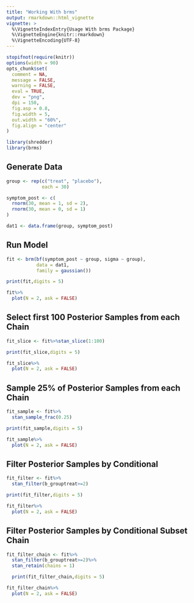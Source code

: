 ```yaml
---
title: "Working With brms"
output: rmarkdown::html_vignette
vignette: >
  %\VignetteIndexEntry{Usage With brms Package}
  %\VignetteEngine{knitr::rmarkdown}
  %\VignetteEncoding{UTF-8}
---
```


```r
stopifnot(require(knitr))
options(width = 90)
opts_chunk$set(
  comment = NA,
  message = FALSE,
  warning = FALSE,
  eval = TRUE,
  dev = "png",
  dpi = 150,
  fig.asp = 0.8,
  fig.width = 5,
  out.width = "60%",
  fig.align = "center"
)
```

```r
library(shredder)
library(brms)
```

## Generate Data

```r
group <- rep(c("treat", "placebo"), 
             each = 30)

symptom_post <- c(
  rnorm(30, mean = 1, sd = 2), 
  rnorm(30, mean = 0, sd = 1)
)

dat1 <- data.frame(group, symptom_post)
```

## Run Model

```r
fit <- brm(bf(symptom_post ~ group, sigma ~ group), 
           data = dat1, 
           family = gaussian())
```

```r
print(fit,digits = 5)
```

```r
fit%>%
  plot(N = 2, ask = FALSE)
```

## Select first 100 Posterior Samples from each Chain

```r
fit_slice <- fit%>%stan_slice(1:100)
```

```r
print(fit_slice,digits = 5)
```

```r
fit_slice%>%
  plot(N = 2, ask = FALSE)
```

## Sample 25% of Posterior Samples from each Chain

```r
fit_sample <- fit%>%
  stan_sample_frac(0.25)
```

```r
print(fit_sample,digits = 5)
```

```r
fit_sample%>%
  plot(N = 2, ask = FALSE)
```

## Filter Posterior Samples by Conditional

```r
fit_filter <- fit%>%
  stan_filter(b_grouptreat>=2)
```

```r
print(fit_filter,digits = 5)
```

```r
fit_filter%>%
  plot(N = 2, ask = FALSE)
```

## Filter Posterior Samples by Conditional Subset Chain

```r
fit_filter_chain <- fit%>%
  stan_filter(b_grouptreat>=2)%>%
  stan_retain(chains = 1)
```

```r
  print(fit_filter_chain,digits = 5)
```

```r
fit_filter_chain%>%
  plot(N = 2, ask = FALSE)
```